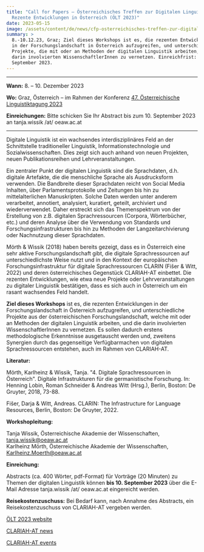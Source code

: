 ```yaml
---
title: "Call for Papers – Österreichisches Treffen zur Digitalen Linguistik:
  Rezente Entwicklungen in Österreich (ÖLT 2023)"
date: 2023-05-15
image: /assets/content/de/news/cfp-osterreichisches-treffen-zur-digitalen-linguistik-oelt-2023/image.png
summary: >
  8.-10.12.23, Graz; Ziel dieses Workshops ist es, die rezenten Entwicklungen
  in der Forschungslandschaft in Österreich aufzugreifen, und unterschiedliche
  Projekte, die mit oder an Methoden der digitalen Linguistik arbeiten, und die
  darin involvierten WissenschaftlerInnen zu vernetzen. Einreichfrist: 10.
  September 2023.
---
```


***

**Wann:** 8. – 10. Dezember 2023

**Wo:** Graz, Österreich – im Rahmen der Konferenz [47. Österreichische Linguistiktagung 2023](https://sprachwissenschaft.uni-graz.at/de/forschen/oelt-2023/)

**Einreichungen:** Bitte schicken Sie Ihr Abstract bis zum 10. September 2023 an tanja.wissik /at/ oeaw\.ac.at

***

Digitale Linguistik ist ein wachsendes interdisziplinäres Feld an der Schnittstelle traditioneller Linguistik, Informationstechnologie und Sozialwissenschaften. Dies zeigt sich auch anhand von neuen Projekten, neuen Publikationsreihen und Lehrveranstaltungen.

Ein zentraler Punkt der digitalen Linguistik sind die Sprachdaten, d.h. digitale Artefakte, die die menschliche Sprache als Ausdrucksform verwenden. Die Bandbreite dieser Sprachdaten reicht von Social Media Inhalten, über Parlamentsprotokolle und Zeitungen bis hin zu mittelalterlichen Manuskripten. Solche Daten werden unter anderem verarbeitet, annotiert, analysiert, kuratiert, geteilt, archiviert und wiederverwendet. Daher erstreckt sich das Themenspektrum von der Erstellung von z.B. digitalen Sprachressourcen (Corpora, Wörterbücher, etc.) und deren Analyse über die Verwendung von Standards und Forschungsinfrastrukturen bis hin zu Methoden der Langzeitarchivierung oder Nachnutzung dieser Sprachdaten.

Mörth & Wissik (2018) haben bereits gezeigt, dass es in Österreich eine sehr aktive Forschungslandschaft gibt, die digitale Sprachressourcen auf unterschiedlichste Weise nutzt und in den Kontext der europäischen Forschungsinfrastruktur für digitale Sprachressourcen CLARIN (Fišer & Witt, 2022) und deren österreichisches Gegenstück CLARIAH-AT einbettet. Die rezenten Entwicklungen, wie etwa neue Projekte oder Lehrveranstaltungen zu digitaler Linguistik bestätigen, dass es sich auch in Österreich um ein rasant wachsendes Feld handelt.

**Ziel dieses Workshops** ist es, die rezenten Entwicklungen in der Forschungslandschaft in Österreich aufzugreifen, und unterschiedliche Projekte aus der österreichischen Forschungslandschaft, welche mit oder an Methoden der digitalen Linguistik arbeiten, und die darin involvierten WissenschaftlerInnen zu vernetzen. Es sollen dadurch erstens methodologische Erkenntnisse ausgetauscht werden und, zweitens Synergien durch das gegenseitige Verfügbarmachen von digitalen Sprachressourcen entstehen, auch im Rahmen von CLARIAH-AT.

**Literatur:**

Mörth, Karlheinz & Wissik, Tanja. "4. Digitale Sprachressourcen in Österreich". Digitale Infrastrukturen für die germanistische Forschung. In: Henning Lobin, Roman Schneider & Andreas Witt (Hrsg.), Berlin, Boston: De Gruyter, 2018, 73-88.

Fišer, Darja & Witt, Andreas. CLARIN: The Infrastructure for Language Resources, Berlin, Boston: De Gruyter, 2022.

**Workshopleitung:**

Tanja Wissik, Österreichische Akademie der Wissenschaften, [tanja.wissik@oeaw.ac.at](mailto:tanja.wissik@oeaw.ac.at)\
Karlheinz Mörth, Österreichische Akademie der Wissenschaften, [Karlheinz.Moerth@oeaw.ac.at](mailto:Karlheinz.Moerth@oeaw.ac.at)

**Einreichung:**

Abstracts (ca. 400 Wörter, pdf-Format) für Vorträge (20 Minuten) zu Themen der digitalen Linguistik können **bis 10. September 2023** über die E-Mail Adresse tanja.wissik /at/ oeaw\.ac.at eingereicht werden.

**Reisekostenzuschuss:** Bei Bedarf kann, nach Annahme des Abstracts, ein Reisekostenzuschuss von CLARIAH-AT vergeben werden.

[ÖLT 2023 website](https://sprachwissenschaft.uni-graz.at/de/forschen/oelt-2023/)

[CLARIAH-AT news](https://clariah.at/news/)

[CLARIAH-AT events](https://clariah.at/events/)
